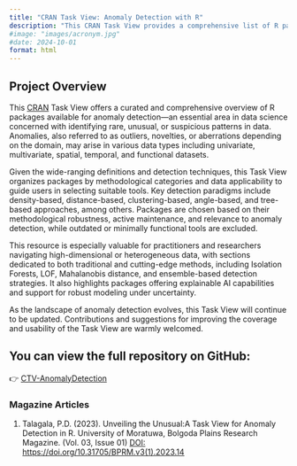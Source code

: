 ```yaml
---
title: "CRAN Task View: Anomaly Detection with R"
description: "This CRAN Task View provides a comprehensive list of R packages for anomaly detection."
#image: "images/acronym.jpg"
#date: 2024-10-01
format: html
---
```


## Project Overview

This [CRAN](https://cran.r-project.org/) Task View offers a curated and comprehensive overview of R packages available for anomaly detection—an essential area in data science concerned with identifying rare, unusual, or suspicious patterns in data. Anomalies, also referred to as outliers, novelties, or aberrations depending on the domain, may arise in various data types including univariate, multivariate, spatial, temporal, and functional datasets.

Given the wide-ranging definitions and detection techniques, this Task View organizes packages by methodological categories and data applicability to guide users in selecting suitable tools. Key detection paradigms include density-based, distance-based, clustering-based, angle-based, and tree-based approaches, among others. Packages are chosen based on their methodological robustness, active maintenance, and relevance to anomaly detection, while outdated or minimally functional tools are excluded.

This resource is especially valuable for practitioners and researchers navigating high-dimensional or heterogeneous data, with sections dedicated to both traditional and cutting-edge methods, including Isolation Forests, LOF, Mahalanobis distance, and ensemble-based detection strategies. It also highlights packages offering explainable AI capabilities and support for robust modeling under uncertainty.

As the landscape of anomaly detection evolves, this Task View will continue to be updated. Contributions and suggestions for improving the coverage and usability of the Task View are warmly welcomed.

## You can view the full repository on GitHub:

👉 [CTV-AnomalyDetection](https://github.com/pridiltal/ctv-AnomalyDetection)

### Magazine Articles

1.  Talagala, P.D. (2023). Unveiling the Unusual:A Task View for Anomaly Detection in R. University of Moratuwa, Bolgoda Plains Research Magazine. (Vol. 03, Issue 01) [DOI: https://doi.org/10.31705/BPRM.v3(1).2023.14](https://dl.lib.uom.lk/items/3d3021a2-dced-43c7-a2f3-07548c3a1a1c)
